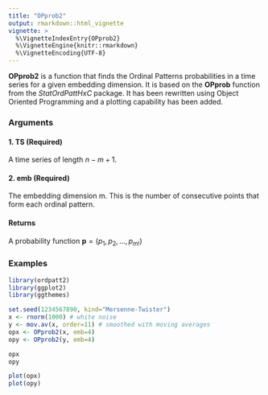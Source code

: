 ```yaml
---
title: "OPprob2"
output: rmarkdown::html_vignette
vignette: >
  %\VignetteIndexEntry{OPprob2}
  %\VignetteEngine{knitr::rmarkdown}
  %\VignetteEncoding{UTF-8}
---
```



**OPprob2** is a function that finds the Ordinal Patterns probabilities in a time series for a 
given embedding dimension. It is based on the **OPprob** function from the *StatOrdPattHxC* package.
It has been rewritten using Object Oriented Programming and a plotting capability has been added.


### Arguments 

#### 1. TS (Required)

A time series of length $n − m + 1$.

#### 2. emb (Required)

The embedding dimension m. This is the number of consecutive points that form each ordinal pattern.

#### Returns

A probability function $\mathbf{p} = (p_1, p_2, ..., p_{m!})$ 

### Examples


```r
library(ordpatt2)
library(ggplot2)
library(ggthemes)
```


```r
set.seed(1234567890, kind="Mersenne-Twister")
x <- rnorm(1000) # white noise
y <- mov.av(x, order=11) # smoothed with moving averages
opx <- OPprob2(x, emb=4)
opy <- OPprob2(y, emb=4)

```


```r
opx
opy
```


```r
plot(opx)
plot(opy)
```




